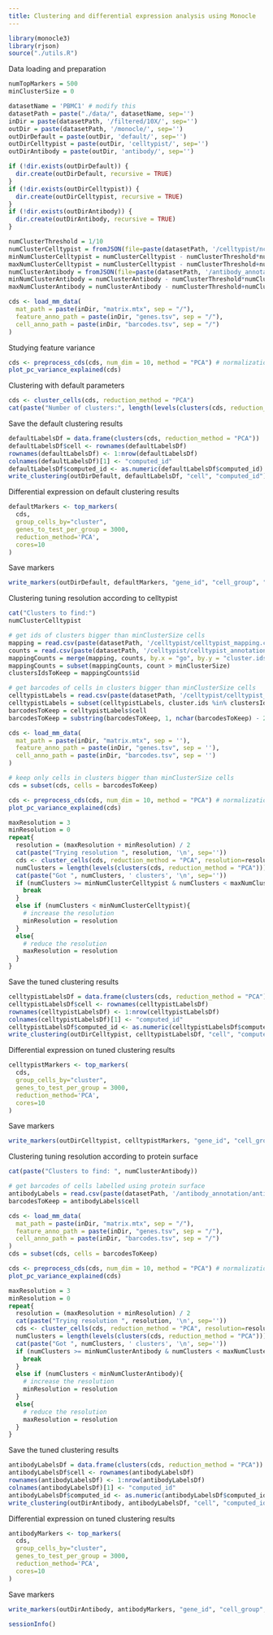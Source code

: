 ```yaml
---
title: Clustering and differential expression analysis using Monocle
---
```


```r
library(monocle3)
library(rjson)
source("./utils.R")
```

Data loading and preparation

```r
numTopMarkers = 500
minClusterSize = 0

datasetName = 'PBMC1' # modify this
datasetPath = paste("./data/", datasetName, sep='')
inDir = paste(datasetPath, '/filtered/10X/', sep='')
outDir = paste(datasetPath, '/monocle/', sep='')
outDirDefault = paste(outDir, 'default/', sep='')
outDirCelltypist = paste(outDir, 'celltypist/', sep='')
outDirAntibody = paste(outDir, 'antibody/', sep='')

if (!dir.exists(outDirDefault)) {
  dir.create(outDirDefault, recursive = TRUE)
}
if (!dir.exists(outDirCelltypist)) {
  dir.create(outDirCelltypist, recursive = TRUE)
}
if (!dir.exists(outDirAntibody)) {
  dir.create(outDirAntibody, recursive = TRUE)
}

numClusterThreshold = 1/10
numClusterCelltypist = fromJSON(file=paste(datasetPath, '/celltypist/nclusters.json', sep=''))$nclusters
minNumClusterCelltypist = numClusterCelltypist - numClusterThreshold*numClusterCelltypist
maxNumClusterCelltypist = numClusterCelltypist - numClusterThreshold+numClusterCelltypist
numClusterAntibody = fromJSON(file=paste(datasetPath, '/antibody_annotation/nclusters.json', sep=''))$nclusters
minNumClusterAntibody = numClusterAntibody - numClusterThreshold*numClusterAntibody
maxNumClusterAntibody = numClusterAntibody - numClusterThreshold+numClusterAntibody
```

```r
cds <- load_mm_data(
  mat_path = paste(inDir, "matrix.mtx", sep = "/"), 
  feature_anno_path = paste(inDir, "genes.tsv", sep = "/"),
  cell_anno_path = paste(inDir, "barcodes.tsv", sep = "/")
)
```

Studying feature variance

```r
cds <- preprocess_cds(cds, num_dim = 10, method = "PCA") # normalization
plot_pc_variance_explained(cds)
```

Clustering with default parameters

```r
cds <- cluster_cells(cds, reduction_method = "PCA")
cat(paste("Number of clusters:", length(levels(clusters(cds, reduction_method = "PCA")))))
```

Save the default clustering results

```r
defaultLabelsDf = data.frame(clusters(cds, reduction_method = "PCA"))
defaultLabelsDf$cell <- rownames(defaultLabelsDf)
rownames(defaultLabelsDf) <- 1:nrow(defaultLabelsDf)
colnames(defaultLabelsDf)[1] <- "computed_id"
defaultLabelsDf$computed_id <- as.numeric(defaultLabelsDf$computed_id)
write_clustering(outDirDefault, defaultLabelsDf, "cell", "computed_id")
```


Differential expression on default clustering results

```r
defaultMarkers <- top_markers(
  cds,
  group_cells_by="cluster",
  genes_to_test_per_group = 3000,
  reduction_method='PCA',
  cores=10
)
```

Save markers

```r
write_markers(outDirDefault, defaultMarkers, "gene_id", "cell_group", "marker_test_p_value", FALSE, numTopMarkers)
```

Clustering tuning resolution according to celltypist

```r
cat("Clusters to find:")
numClusterCelltypist
```


```r
# get ids of clusters bigger than minClusterSize cells
mapping = read.csv(paste(datasetPath, '/celltypist/celltypist_mapping.csv', sep=''))
counts = read.csv(paste(datasetPath, '/celltypist/celltypist_annotation_counts.csv', sep=''))
mappingCounts = merge(mapping, counts, by.x = "go", by.y = "cluster.ids")
mappingCounts = subset(mappingCounts, count > minClusterSize)
clustersIdsToKeep = mappingCounts$id

# get barcodes of cells in clusters bigger than minClusterSize cells
celltypistLabels = read.csv(paste(datasetPath, '/celltypist/celltypist_labels.csv', sep=''))
celltypistLabels = subset(celltypistLabels, cluster.ids %in% clustersIdsToKeep)
barcodesToKeep = celltypistLabels$cell
barcodesToKeep = substring(barcodesToKeep, 1, nchar(barcodesToKeep) - 2)

cds <- load_mm_data(
  mat_path = paste(inDir, "matrix.mtx", sep = ''), 
  feature_anno_path = paste(inDir, "genes.tsv", sep = ''),
  cell_anno_path = paste(inDir, "barcodes.tsv", sep = '')
)

# keep only cells in clusters bigger than minClusterSize cells
cds = subset(cds, cells = barcodesToKeep)
```

```r
cds <- preprocess_cds(cds, num_dim = 10, method = "PCA") # normalization
plot_pc_variance_explained(cds)
```

```r
maxResolution = 3
minResolution = 0
repeat{
  resolution = (maxResolution + minResolution) / 2
  cat(paste("Trying resolution ", resolution, '\n', sep=''))
  cds <- cluster_cells(cds, reduction_method = "PCA", resolution=resolution)
  numClusters = length(levels(clusters(cds, reduction_method = "PCA")))
  cat(paste("Got ", numClusters, ' clusters', '\n', sep=''))
  if (numClusters >= minNumClusterCelltypist & numClusters < maxNumClusterCelltypist){
    break
  }
  else if (numClusters < minNumClusterCelltypist){
    # increase the resolution
    minResolution = resolution
  }
  else{
    # reduce the resolution
    maxResolution = resolution
  }
}
```


Save the tuned clustering results

```r
celltypistLabelsDf = data.frame(clusters(cds, reduction_method = "PCA"))
celltypistLabelsDf$cell <- rownames(celltypistLabelsDf)
rownames(celltypistLabelsDf) <- 1:nrow(celltypistLabelsDf)
colnames(celltypistLabelsDf)[1] <- "computed_id"
celltypistLabelsDf$computed_id <- as.numeric(celltypistLabelsDf$computed_id)
write_clustering(outDirCelltypist, celltypistLabelsDf, "cell", "computed_id")
```

Differential expression on tuned clustering results

```r
celltypistMarkers <- top_markers(
  cds,
  group_cells_by="cluster",
  genes_to_test_per_group = 3000,
  reduction_method='PCA',
  cores=10
)
```

Save markers

```r
write_markers(outDirCelltypist, celltypistMarkers, "gene_id", "cell_group", "marker_test_p_value", FALSE, numTopMarkers)
```

Clustering tuning resolution according to protein surface

```r
cat(paste("Clusters to find: ", numClusterAntibody))
```

```r
# get barcodes of cells labelled using protein surface
antibodyLabels = read.csv(paste(datasetPath, '/antibody_annotation/antibody_labels.csv', sep=''))
barcodesToKeep = antibodyLabels$cell

cds <- load_mm_data(
  mat_path = paste(inDir, "matrix.mtx", sep = "/"), 
  feature_anno_path = paste(inDir, "genes.tsv", sep = "/"),
  cell_anno_path = paste(inDir, "barcodes.tsv", sep = "/")
)
cds = subset(cds, cells = barcodesToKeep)
```

```r
cds <- preprocess_cds(cds, num_dim = 10, method = "PCA") # normalization
plot_pc_variance_explained(cds)
```


```r
maxResolution = 3
minResolution = 0
repeat{
  resolution = (maxResolution + minResolution) / 2
  cat(paste("Trying resolution ", resolution, '\n', sep=''))
  cds <- cluster_cells(cds, reduction_method = "PCA", resolution=resolution)
  numClusters = length(levels(clusters(cds, reduction_method = "PCA")))
  cat(paste("Got ", numClusters, ' clusters', '\n', sep=''))
  if (numClusters >= minNumClusterAntibody & numClusters < maxNumClusterAntibody){
    break
  }
  else if (numClusters < minNumClusterAntibody){
    # increase the resolution
    minResolution = resolution
  }
  else{
    # reduce the resolution
    maxResolution = resolution
  }
}
```

Save the tuned clustering results

```r
antibodyLabelsDf = data.frame(clusters(cds, reduction_method = "PCA"))
antibodyLabelsDf$cell <- rownames(antibodyLabelsDf)
rownames(antibodyLabelsDf) <- 1:nrow(antibodyLabelsDf)
colnames(antibodyLabelsDf)[1] <- "computed_id"
antibodyLabelsDf$computed_id <- as.numeric(antibodyLabelsDf$computed_id)
write_clustering(outDirAntibody, antibodyLabelsDf, "cell", "computed_id")
```

Differential expression on tuned clustering results

```r
antibodyMarkers <- top_markers(
  cds,
  group_cells_by="cluster",
  genes_to_test_per_group = 3000,
  reduction_method='PCA',
  cores=10
)
```

Save markers

```r
write_markers(outDirAntibody, antibodyMarkers, "gene_id", "cell_group", "marker_test_p_value", FALSE, numTopMarkers)
```

```r
sessionInfo()
```
